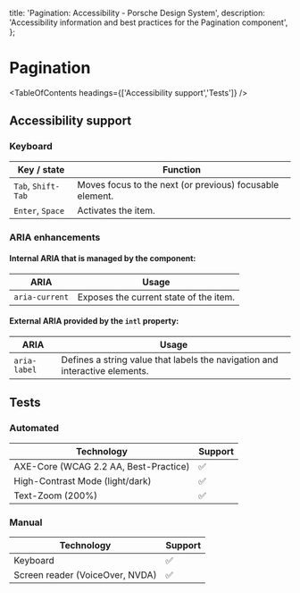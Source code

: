 
  title: 'Pagination: Accessibility - Porsche Design System',
  description: 'Accessibility information and best practices for the Pagination component',
};

# Pagination <ComponentStatus tagName="p-pagination"></ComponentStatus>

<TableOfContents headings={['Accessibility support','Tests']} />

## Accessibility support

### Keyboard

| Key / state        | Function                                                 |
| ------------------ | -------------------------------------------------------- |
| `Tab`, `Shift-Tab` | Moves focus to the next (or previous) focusable element. |
| `Enter`, `Space`   | Activates the item.                                      |

### ARIA enhancements

#### Internal **ARIA** that is managed by the component:

| ARIA           | Usage                                  |
| -------------- | -------------------------------------- |
| `aria-current` | Exposes the current state of the item. |

#### External **ARIA** provided by the `intl` property:

| ARIA         | Usage                                                                       |
| ------------ | --------------------------------------------------------------------------- |
| `aria-label` | Defines a string value that labels the navigation and interactive elements. |

## Tests

### Automated

| Technology                            | Support |
| ------------------------------------- | ------- |
| AXE-Core (WCAG 2.2 AA, Best-Practice) | ✅      |
| High-Contrast Mode (light/dark)       | ✅      |
| Text-Zoom (200%)                      | ✅      |

### Manual

| Technology                      | Support |
| ------------------------------- | ------- |
| Keyboard                        | ✅      |
| Screen reader (VoiceOver, NVDA) | ✅      |
